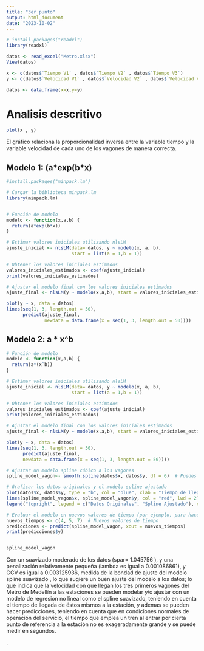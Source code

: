 ```yaml
---
title: "3er punto"
output: html_document
date: "2023-10-02"
---
```



```r
# install.packages("readxl")
library(readxl)

```

```r
datos <- read_excel("Metro.xlsx")
View(datos)
```

```r
x <- c(datos$`Tiempo V1` , datos$`Tiempo V2` , datos$`Tiempo V3`)
y <- c(datos$`Velocidad V1` , datos$`Velocidad V2` , datos$`Velocidad V3`)

datos <- data.frame(x=x,y=y)
```

# Analisis descritivo
```r
plot(x , y)
```

El gráfico relaciona la proporcionalidad inversa entre la variable tiempo y la variable velocidad de cada uno de los vagones de manera correcta.

## Modelo 1:  (a\*exp(b\*x)

```r
#install.packages("minpack.lm")
```


```r
# Cargar la biblioteca minpack.lm
library(minpack.lm)


# Función de modelo
modelo <- function(x,a,b) {
  return(a*exp(b*x))
}

# Estimar valores iniciales utilizando nlsLM
ajuste_inicial <- nlsLM(data= datos, y ~ modelo(x, a, b),
                        start = list(a = 1,b = 1))

# Obtener los valores iniciales estimados
valores_iniciales_estimados <- coef(ajuste_inicial)
print(valores_iniciales_estimados)

# Ajustar el modelo final con los valores iniciales estimados
ajuste_final <- nlsLM(y ~ modelo(x,a,b), start = valores_iniciales_estimados)

```


```r
plot(y ~ x, data = datos)
lines(seq(1, 3, length.out = 50), 
      predict(ajuste_final, 
              newdata = data.frame(x = seq(1, 3, length.out = 50))))

```


## Modelo 2: a \* x\^b

```r

# Función de modelo
modelo <- function(x,a,b) {
  return(a*(x^b))
}

# Estimar valores iniciales utilizando nlsLM
ajuste_inicial <- nlsLM(data= datos, y ~ modelo(x, a, b),
                        start = list(a = 1,b = 1))

# Obtener los valores iniciales estimados
valores_iniciales_estimados <- coef(ajuste_inicial)
print(valores_iniciales_estimados)

# Ajustar el modelo final con los valores iniciales estimados
ajuste_final <- nlsLM(y ~ modelo(x,a,b), start = valores_iniciales_estimados)


```


```r
plot(y ~ x, data = datos)
lines(seq(1, 3, length.out = 50), 
      predict(ajuste_final, 
      newdata = data.frame(x = seq(1, 3, length.out = 50))))

```



```r
# Ajustar un modelo spline cúbico a los vagones
spline_model_vagon<- smooth.spline(datos$x, datos$y, df = 6)  # Puedes ajustar df según la suavidad deseada

# Graficar los datos originales y el modelo spline ajustado
plot(datos$x, datos$y, type = "b", col = "blue", xlab = "Tiempo de llegada", ylab = "Velocidad de los vagones")
lines(spline_model_vagon$x, spline_model_vagon$y, col = "red", lwd = 2)
legend("topright", legend = c("Datos Originales", "Spline Ajustado"), col = c("blue", "red"), lty = 1, lwd = 2)

# Evaluar el modelo en nuevos valores de tiempo (por ejemplo, para hacer predicciones)
nuevos_tiempos <- c(4, 5, 7)  # Nuevos valores de tiempo
predicciones <- predict(spline_model_vagon, xout = nuevos_tiempos)
print(predicciones$y)



```
```r
spline_model_vagon
```

Con un suavizado moderado de los datos (spar= 1.045756 ), y una penalización relativamente pequeña (lambda es igual a 0.001086861), y GCV es igual a 0.003125936, medida de la bondad de ajuste del modelo spline suavizado , lo que sugiere un buen ajuste del modelo a los datos; lo que indica que la velocidad con que llegan los tres primeros  vagones del Metro de Medellín a las estaciones se pueden modelar y/o ajustar con un modelo de regresion no lineal como el spline suavizado, teniendo en cuenta el tiempo de llegada de éstos mismos a la estación, y ademas se pueden hacer predicciones, teniendo en cuenta que en condiciones normales de operación del servicio, el tiempo que emplea un tren al entrar por cierta punto de referencia a la estación no es exageradamente grande y se puede medir en segundos.



.
